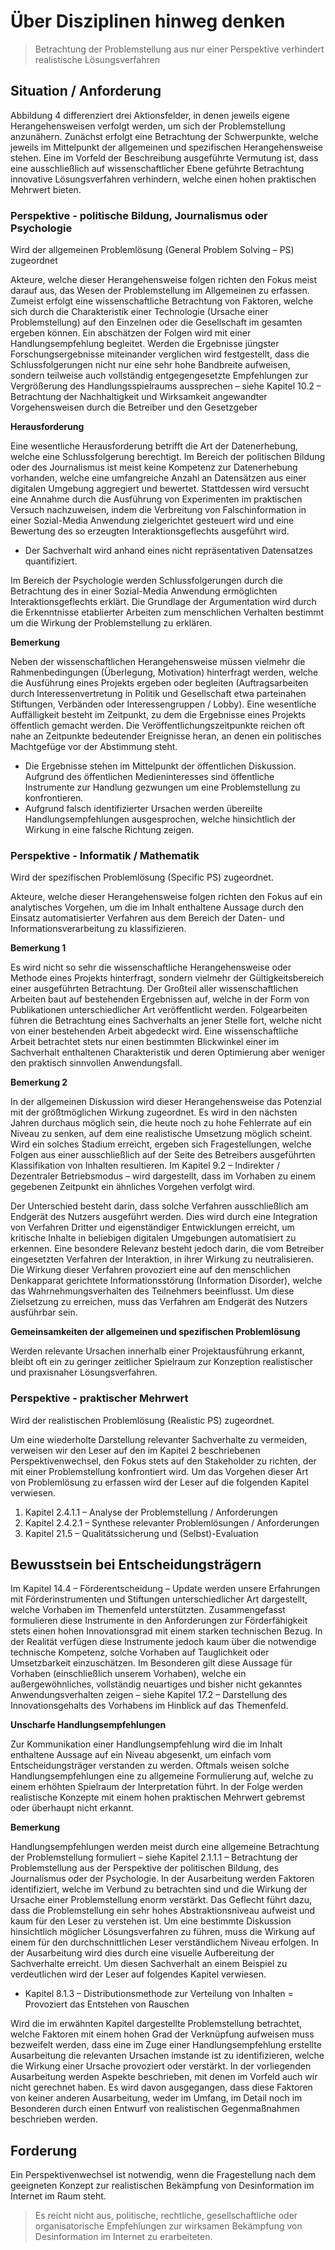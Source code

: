 # Über Disziplinen hinweg denken

> Betrachtung der Problemstellung aus nur einer Perspektive verhindert realistische Lösungsverfahren

## Situation / Anforderung

Abbildung 4 differenziert drei Aktionsfelder, in denen jeweils eigene Herangehensweisen verfolgt werden, um sich der Problemstellung anzunähern.
Zunächst erfolgt eine Betrachtung der Schwerpunkte, welche jeweils im Mittelpunkt der allgemeinen und spezifischen Herangehensweise stehen.
Eine im Vorfeld der Beschreibung ausgeführte Vermutung ist, dass eine ausschließlich auf wissenschaftlicher Ebene geführte Betrachtung innovative Lösungsverfahren verhindern, welche einen hohen praktischen Mehrwert bieten.

### Perspektive - politische Bildung, Journalismus oder Psychologie

Wird der allgemeinen Problemlösung (General Problem Solving – PS) zugeordnet

Akteure, welche dieser Herangehensweise folgen richten den Fokus meist darauf aus, das Wesen der Problemstellung im Allgemeinen zu erfassen.
Zumeist erfolgt eine wissenschaftliche Betrachtung von Faktoren, welche sich durch die Charakteristik einer Technologie (Ursache einer Problemstellung) auf den Einzelnen oder die Gesellschaft im gesamten ergeben können. Ein abschätzen der Folgen wird mit einer Handlungsempfehlung begleitet.
Werden die Ergebnisse jüngster Forschungsergebnisse miteinander verglichen wird festgestellt, dass die Schlussfolgerungen nicht nur eine sehr hohe Bandbreite aufweisen, sondern teilweise auch vollständig entgegengesetzte Empfehlungen zur Vergrößerung des Handlungsspielraums aussprechen – siehe Kapitel 10.2 – Betrachtung der Nachhaltigkeit und Wirksamkeit angewandter Vorgehensweisen durch die Betreiber und den Gesetzgeber

**Herausforderung**

Eine wesentliche Herausforderung betrifft die Art der Datenerhebung, welche eine Schlussfolgerung berechtigt.
Im Bereich der politischen Bildung oder des Journalismus ist meist keine Kompetenz zur Datenerhebung vorhanden, welche eine umfangreiche Anzahl an Datensätzen aus einer digitalen Umgebung aggregiert und bewertet.
Stattdessen wird versucht eine Annahme durch die Ausführung von Experimenten im praktischen Versuch nachzuweisen, indem die Verbreitung von Falschinformation in einer Sozial-Media Anwendung zielgerichtet gesteuert wird und eine Bewertung des so erzeugten Interaktionsgeflechts ausgeführt wird.

- Der Sachverhalt wird anhand eines nicht repräsentativen Datensatzes quantifiziert.

Im Bereich der Psychologie werden Schlussfolgerungen durch die Betrachtung des in einer Sozial-Media Anwendung ermöglichten Interaktionsgeflechts erklärt.
Die Grundlage der Argumentation wird durch die Erkenntnisse etablierter Arbeiten zum menschlichen Verhalten bestimmt um die Wirkung der Problemstellung zu erklären.

**Bemerkung**

Neben der wissenschaftlichen Herangehensweise müssen vielmehr die Rahmenbedingungen (Überlegung, Motivation) hinterfragt werden, welche die Ausführung eines Projekts ergeben oder begleiten (Auftragsarbeiten durch Interessenvertretung in Politik und Gesellschaft etwa parteinahen Stiftungen, Verbänden oder Interessengruppen / Lobby).
Eine wesentliche Auffälligkeit besteht im Zeitpunkt, zu dem die Ergebnisse eines Projekts öffentlich gemacht werden. Die Veröffentlichungszeitpunkte reichen oft nahe an Zeitpunkte bedeutender Ereignisse heran, an denen ein politisches Machtgefüge vor der Abstimmung steht.

- Die Ergebnisse stehen im Mittelpunkt der öffentlichen Diskussion. Aufgrund des öffentlichen Medieninteresses sind öffentliche Instrumente zur Handlung gezwungen um eine Problemstellung zu konfrontieren.
- Aufgrund falsch identifizierter Ursachen werden übereilte Handlungsempfehlungen ausgesprochen, welche hinsichtlich der Wirkung in eine falsche Richtung zeigen.

### Perspektive - Informatik / Mathematik

Wird der spezifischen Problemlösung (Specific PS) zugeordnet.

Akteure, welche dieser Herangehensweise folgen richten den Fokus auf ein analytisches Vorgehen, um die im Inhalt enthaltene Aussage durch den Einsatz automatisierter Verfahren aus dem Bereich der Daten- und Informationsverarbeitung zu klassifizieren.

**Bemerkung 1**

Es wird nicht so sehr die wissenschaftliche Herangehensweise oder Methode eines Projekts hinterfragt, sondern vielmehr der Gültigkeitsbereich einer ausgeführten Betrachtung.
Der Großteil aller wissenschaftlichen Arbeiten baut auf bestehenden Ergebnissen auf, welche in der Form von Publikationen unterschiedlicher Art veröffentlicht werden.
Folgearbeiten führen die Betrachtung eines Sachverhalts an jener Stelle fort, welche nicht von einer bestehenden Arbeit abgedeckt wird.
Eine wissenschaftliche Arbeit betrachtet stets nur einen bestimmten Blickwinkel einer im Sachverhalt enthaltenen Charakteristik und deren Optimierung aber weniger den praktisch sinnvollen Anwendungsfall.

**Bemerkung 2**

In der allgemeinen Diskussion wird dieser Herangehensweise das Potenzial mit der größtmöglichen Wirkung zugeordnet.
Es wird in den nächsten Jahren durchaus möglich sein, die heute noch zu hohe Fehlerrate auf ein Niveau zu senken, auf dem eine realistische Umsetzung möglich scheint.
Wird ein solches Stadium erreicht, ergeben sich Fragestellungen, welche Folgen aus einer ausschließlich auf der Seite des Betreibers ausgeführten Klassifikation von Inhalten resultieren.
Im Kapitel 9.2 – Indirekter / Dezentraler Betriebsmodus – wird dargestellt, dass im Vorhaben zu einem gegebenen Zeitpunkt ein ähnliches Vorgehen verfolgt wird.

Der Unterschied besteht darin, dass solche Verfahren ausschließlich am Endgerät des Nutzers ausgeführt werden.
Dies wird durch eine Integration von Verfahren Dritter und eigenständiger Entwicklungen erreicht, um kritische Inhalte in beliebigen digitalen Umgebungen automatisiert zu erkennen.
Eine besondere Relevanz besteht jedoch darin, die vom Betreiber eingesetzten Verfahren der Interaktion, in ihrer Wirkung zu neutralisieren.
Die Wirkung dieser Verfahren provoziert eine auf den menschlichen Denkapparat gerichtete Informationsstörung (Information Disorder), welche das Wahrnehmungsverhalten des Teilnehmers beeinflusst.
Um diese Zielsetzung zu erreichen, muss das Verfahren am Endgerät des Nutzers ausführbar sein.

**Gemeinsamkeiten der allgemeinen und spezifischen Problemlösung**

Werden relevante Ursachen innerhalb einer Projektausführung erkannt, bleibt oft ein zu geringer zeitlicher Spielraum zur Konzeption realistischer und praxisnaher Lösungsverfahren.

### Perspektive - praktischer Mehrwert

Wird der realistischen Problemlösung (Realistic PS) zugeordnet.

Um eine wiederholte Darstellung relevanter Sachverhalte zu vermeiden, verweisen wir den Leser auf den im Kapitel 2 beschriebenen Perspektivenwechsel, den Fokus stets auf den Stakeholder zu richten, der mit einer Problemstellung konfrontiert wird.
Um das Vorgehen dieser Art von Problemlösung zu erfassen wird der Leser auf die folgenden Kapitel verwiesen.

1. Kapitel 2.4.1.1 – Analyse der Problemstellung / Anforderungen
2. Kapitel 2.4.2.1 – Synthese relevanter Problemlösungen / Anforderungen
3. Kapitel 21.5 – Qualitätssicherung und (Selbst)-Evaluation

## Bewusstsein bei Entscheidungsträgern

Im Kapitel 14.4 – Förderentscheidung – Update werden unsere Erfahrungen mit Förderinstrumenten und Stiftungen unterschiedlicher Art dargestellt, welche Vorhaben im Themenfeld unterstützten.
Zusammengefasst formulieren diese Instrumente in den Anforderungen zur Förderfähigkeit stets einen hohen Innovationsgrad mit einem starken technischen Bezug.
In der Realität verfügen diese Instrumente jedoch kaum über die notwendige technische Kompetenz, solche Vorhaben auf Tauglichkeit oder Umsetzbarkeit einzuschätzen.
Im Besonderen gilt diese Aussage für Vorhaben (einschließlich unserem Vorhaben), welche ein außergewöhnliches, vollständig neuartiges und bisher nicht gekanntes Anwendungsverhalten zeigen – siehe Kapitel 17.2 – Darstellung des Innovationsgehalts des Vorhabens im Hinblick auf das Themenfeld.

**Unscharfe Handlungsempfehlungen**

Zur Kommunikation einer Handlungsempfehlung wird die im Inhalt enthaltene Aussage auf ein Niveau abgesenkt, um einfach vom Entscheidungsträger verstanden zu werden.
Oftmals weisen solche Handlungsempfehlungen eine zu allgemeine Formulierung auf, welche zu einem erhöhten Spielraum der Interpretation führt.
In der Folge werden realistische Konzepte mit einem hohen praktischen Mehrwert gebremst oder überhaupt nicht erkannt.

**Bemerkung**

Handlungsempfehlungen werden meist durch eine allgemeine Betrachtung der Problemstellung formuliert – siehe Kapitel 2.1.1.1 – Betrachtung der Problemstellung aus der Perspektive der politischen Bildung, des Journalismus oder der Psychologie.
In der Ausarbeitung werden Faktoren identifiziert, welche im Verbund zu betrachten sind und die Wirkung der Ursache einer Problemstellung enorm verstärkt. Das Geflecht führt dazu, dass die Problemstellung ein sehr hohes Abstraktionsniveau aufweist und kaum für den Leser zu verstehen ist. Um eine bestimmte Diskussion hinsichtlich möglicher Lösungsverfahren zu führen, muss die Wirkung auf einem für den durchschnittlichen Leser verständlichem Niveau erfolgen. In der Ausarbeitung wird dies durch eine visuelle Aufbereitung der Sachverhalte erreicht.
Um diesen Sachverhalt an einem Beispiel zu verdeutlichen wird der Leser auf folgendes Kapitel verwiesen.

- Kapitel 8.1.3 – Distributionsmethode zur Verteilung von Inhalten = Provoziert das Entstehen von Rauschen

Wird die im erwähnten Kapitel dargestellte Problemstellung betrachtet, welche Faktoren mit einem hohen Grad der Verknüpfung aufweisen muss bezweifelt werden, dass eine im Zuge einer Handlungsempfehlung erstellte Ausarbeitung die relevanten Ursachen imstande ist zu identifizieren, welche die Wirkung einer Ursache provoziert oder verstärkt.
In der vorliegenden Ausarbeitung werden Aspekte beschrieben, mit denen im Vorfeld auch wir nicht gerechnet haben. Es wird davon ausgegangen, dass diese Faktoren von keiner anderen Ausarbeitung, weder im Umfang, im Detail noch im Besonderen durch einen Entwurf von realistischen Gegenmaßnahmen beschrieben werden.

## Forderung

Ein Perspektivenwechsel ist notwendig, wenn die Fragestellung nach dem geeigneten Konzept zur realistischen Bekämpfung von Desinformation im Internet im Raum steht.

> Es reicht nicht aus, politische, rechtliche, gesellschaftliche oder organisatorische Empfehlungen zur wirksamen Bekämpfung von Desinformation im Internet zu erarbeiteten.
